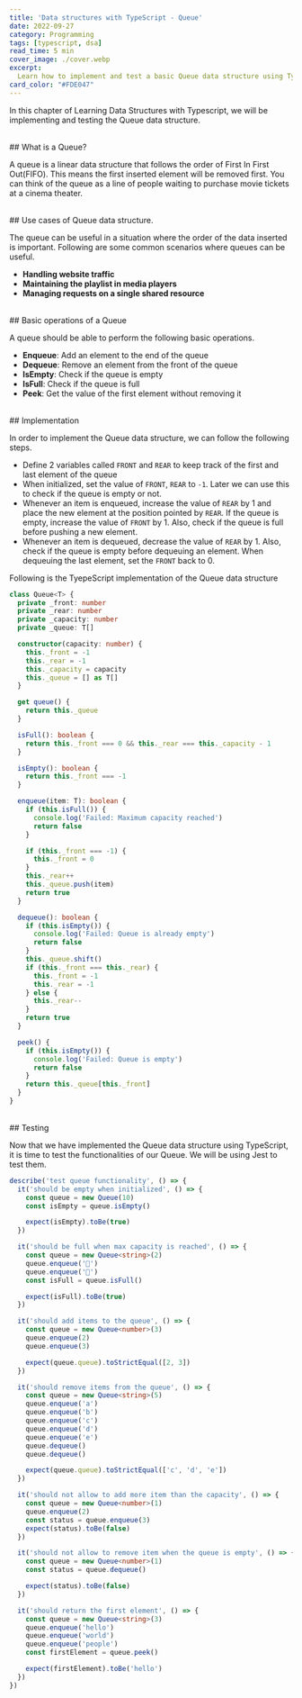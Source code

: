 ```yaml
---
title: 'Data structures with TypeScript - Queue'
date: 2022-09-27
category: Programming
tags: [typescript, dsa]
read_time: 5 min
cover_image: ./cover.webp
excerpt:
  Learn how to implement and test a basic Queue data structure using TypeScript
card_color: "#FDE047"
---
```



In this chapter of Learning Data Structures with Typescript, we will be
implementing and testing the Queue data structure.

<br />
## What is a Queue?

A queue is a linear data structure that follows the order of First In First
Out(FIFO). This means the first inserted element will be removed first. You can
think of the queue as a line of people waiting to purchase movie tickets at a
cinema theater.

<BlogImage src="https://imgur.com/Nmh4ueI.png" alt="first in first out order" />

<br />
## Use cases of Queue data structure.

The queue can be useful in a situation where the order of the data inserted is
important. Following are some common scenarios where queues can be useful.

- **Handling website traffic**
- **Maintaining the playlist in media players**
- **Managing requests on a single shared resource**

<br />
## Basic operations of a Queue

A queue should be able to perform the following basic operations.

- **Enqueue**: Add an element to the end of the queue
- **Dequeue**: Remove an element from the front of the queue
- **IsEmpty**: Check if the queue is empty
- **IsFull**: Check if the queue is full
- **Peek**: Get the value of the first element without removing it

<BlogImage src="https://imgur.com/pyOuglM.png" alt="operations of a queue" />

<br />
## Implementation

In order to implement the Queue data structure, we can follow the following
steps.

- Define 2 variables called `FRONT` and `REAR` to keep track of the first and
  last element of the queue
- When initialized, set the value of `FRONT`, `REAR` to `-1`. Later we can use
  this to check if the queue is empty or not.
- Whenever an item is enqueued, increase the value of `REAR` by 1 and place the
  new element at the position pointed by `REAR`. If the queue is empty, increase
  the value of `FRONT` by 1. Also, check if the queue is full before pushing a
  new element.
- Whenever an item is dequeued, decrease the value of `REAR` by 1. Also, check
  if the queue is empty before dequeuing an element. When dequeuing the last
  element, set the `FRONT` back to 0.

Following is the TyepeScript implementation of the Queue data structure

```ts
class Queue<T> {
  private _front: number
  private _rear: number
  private _capacity: number
  private _queue: T[]

  constructor(capacity: number) {
    this._front = -1
    this._rear = -1
    this._capacity = capacity
    this._queue = [] as T[]
  }

  get queue() {
    return this._queue
  }

  isFull(): boolean {
    return this._front === 0 && this._rear === this._capacity - 1
  }

  isEmpty(): boolean {
    return this._front === -1
  }

  enqueue(item: T): boolean {
    if (this.isFull()) {
      console.log('Failed: Maximum capacity reached')
      return false
    }

    if (this._front === -1) {
      this._front = 0
    }
    this._rear++
    this._queue.push(item)
    return true
  }

  dequeue(): boolean {
    if (this.isEmpty()) {
      console.log('Failed: Queue is already empty')
      return false
    }
    this._queue.shift()
    if (this._front === this._rear) {
      this._front = -1
      this._rear = -1
    } else {
      this._rear--
    }
    return true
  }

  peek() {
    if (this.isEmpty()) {
      console.log('Failed: Queue is empty')
      return false
    }
    return this._queue[this._front]
  }
}
```

<br />
## Testing

Now that we have implemented the Queue data structure using TypeScript, it is
time to test the functionalities of our Queue. We will be using Jest to test
them.

```ts
describe('test queue functionality', () => {
  it('should be empty when initialized', () => {
    const queue = new Queue(10)
    const isEmpty = queue.isEmpty()

    expect(isEmpty).toBe(true)
  })

  it('should be full when max capacity is reached', () => {
    const queue = new Queue<string>(2)
    queue.enqueue('🐅')
    queue.enqueue('🐐')
    const isFull = queue.isFull()

    expect(isFull).toBe(true)
  })

  it('should add items to the queue', () => {
    const queue = new Queue<number>(3)
    queue.enqueue(2)
    queue.enqueue(3)

    expect(queue.queue).toStrictEqual([2, 3])
  })

  it('should remove items from the queue', () => {
    const queue = new Queue<string>(5)
    queue.enqueue('a')
    queue.enqueue('b')
    queue.enqueue('c')
    queue.enqueue('d')
    queue.enqueue('e')
    queue.dequeue()
    queue.dequeue()

    expect(queue.queue).toStrictEqual(['c', 'd', 'e'])
  })

  it('should not allow to add more item than the capacity', () => {
    const queue = new Queue<number>(1)
    queue.enqueue(2)
    const status = queue.enqueue(3)
    expect(status).toBe(false)
  })

  it('should not allow to remove item when the queue is empty', () => {
    const queue = new Queue<number>(1)
    const status = queue.dequeue()

    expect(status).toBe(false)
  })

  it('should return the first element', () => {
    const queue = new Queue<string>(3)
    queue.enqueue('hello')
    queue.enqueue('world')
    queue.enqueue('people')
    const firstElement = queue.peek()

    expect(firstElement).toBe('hello')
  })
})
```
